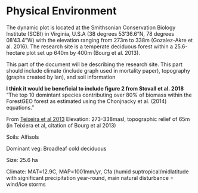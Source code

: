 # Physical Environment

The dynamic plot is located at the Smithsonian Conservation Biology Institute (SCBI) in Virginia, U.S.A (38 degrees 53'36.6"N, 78 degrees 08'43.4"W) with the elevation ranging from 273m to 338m (Gozalez-Akre et al. 2016). The research site is a temperate deciduous forest within a 25.6-hectare plot set up 640m by 400m (Bourg et al. 2013).

This part of the document will be describing the research site. This part should include climate (include graph used in mortality paper), topography (graphs created by Ian), and soil information

**I think it would be beneficial to include figure 2 from Stovall et al. 2018**
"The top 10 domintant species contributing over 80% of biomass within the ForestGEO forest as estimated using the Chonjnacky et al. (2014) equations."


From [Teixeira et al 2013](https://onlinelibrary.wiley.com/doi/epdf/10.1111/gcb.12712)
Elevation: 273-338masl, topographic relief of 65m (in Teixiera et al, citation of Bourg et al 2013)

Soils: Alfisols

Dominant veg: Broadleaf cold deciduous

Size: 25.6 ha

Climate: MAT=12.9C, MAP=1001mm/yr, Cfa (humid suptropical/midlatitude with significant precipitation year-round, main natural disturbance = wind/ice storms
